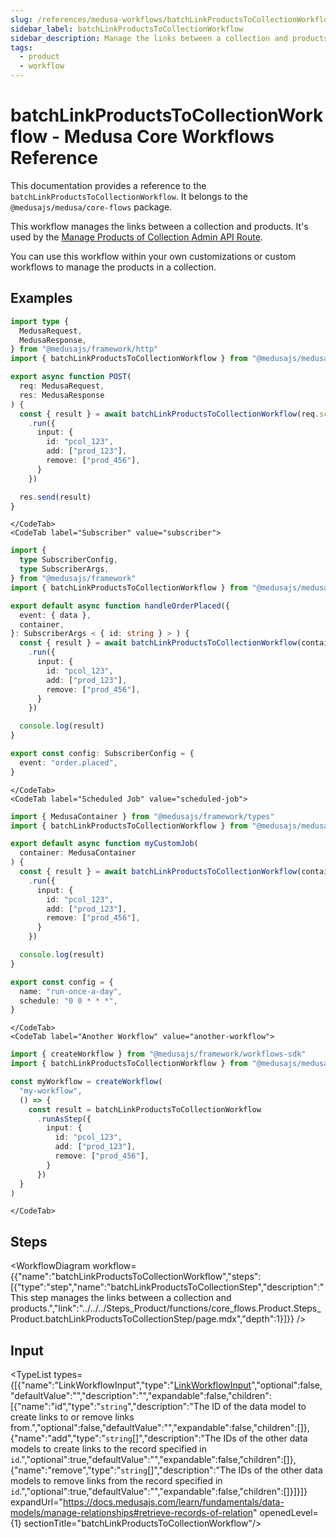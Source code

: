 ```yaml
---
slug: /references/medusa-workflows/batchLinkProductsToCollectionWorkflow
sidebar_label: batchLinkProductsToCollectionWorkflow
sidebar_description: Manage the links between a collection and products.
tags:
  - product
  - workflow
---
```



# batchLinkProductsToCollectionWorkflow - Medusa Core Workflows Reference

This documentation provides a reference to the `batchLinkProductsToCollectionWorkflow`. It belongs to the `@medusajs/medusa/core-flows` package.

This workflow manages the links between a collection and products. It's used by the
[Manage Products of Collection Admin API Route](https://docs.medusajs.com/api/admin#collections\_postcollectionsidproducts).

You can use this workflow within your own customizations or custom workflows to manage the products in a collection.

<SourceCodeLink link="https://github.com/medusajs/medusa/blob/4936315b2dc777fbaaf2869b16bf48602fc7e69b/packages/core/core-flows/src/product/workflows/batch-link-products-collection.ts#L28" />

## Examples

<CodeTabs group="workflow-exection">
    <CodeTab label="API Route" value="api-route">
    
```ts title="src/api/workflow/route.ts"
import type {
  MedusaRequest,
  MedusaResponse,
} from "@medusajs/framework/http"
import { batchLinkProductsToCollectionWorkflow } from "@medusajs/medusa/core-flows"

export async function POST(
  req: MedusaRequest,
  res: MedusaResponse
) {
  const { result } = await batchLinkProductsToCollectionWorkflow(req.scope)
    .run({
      input: {
        id: "pcol_123",
        add: ["prod_123"],
        remove: ["prod_456"],
      }
    })

  res.send(result)
}
```

    </CodeTab>
    <CodeTab label="Subscriber" value="subscriber">
    
```ts title="src/subscribers/order-placed.ts"
import {
  type SubscriberConfig,
  type SubscriberArgs,
} from "@medusajs/framework"
import { batchLinkProductsToCollectionWorkflow } from "@medusajs/medusa/core-flows"

export default async function handleOrderPlaced({
  event: { data },
  container,
}: SubscriberArgs < { id: string } > ) {
  const { result } = await batchLinkProductsToCollectionWorkflow(container)
    .run({
      input: {
        id: "pcol_123",
        add: ["prod_123"],
        remove: ["prod_456"],
      }
    })

  console.log(result)
}

export const config: SubscriberConfig = {
  event: "order.placed",
}
```

    </CodeTab>
    <CodeTab label="Scheduled Job" value="scheduled-job">
    
```ts title="src/jobs/message-daily.ts"
import { MedusaContainer } from "@medusajs/framework/types"
import { batchLinkProductsToCollectionWorkflow } from "@medusajs/medusa/core-flows"

export default async function myCustomJob(
  container: MedusaContainer
) {
  const { result } = await batchLinkProductsToCollectionWorkflow(container)
    .run({
      input: {
        id: "pcol_123",
        add: ["prod_123"],
        remove: ["prod_456"],
      }
    })

  console.log(result)
}

export const config = {
  name: "run-once-a-day",
  schedule: "0 0 * * *",
}
```

    </CodeTab>
    <CodeTab label="Another Workflow" value="another-workflow">
    
```ts title="src/workflows/my-workflow.ts"
import { createWorkflow } from "@medusajs/framework/workflows-sdk"
import { batchLinkProductsToCollectionWorkflow } from "@medusajs/medusa/core-flows"

const myWorkflow = createWorkflow(
  "my-workflow",
  () => {
    const result = batchLinkProductsToCollectionWorkflow
      .runAsStep({
        input: {
          id: "pcol_123",
          add: ["prod_123"],
          remove: ["prod_456"],
        }
      })
  }
)
```

    </CodeTab>
  </CodeTabs>

## Steps

<WorkflowDiagram workflow={{"name":"batchLinkProductsToCollectionWorkflow","steps":[{"type":"step","name":"batchLinkProductsToCollectionStep","description":"This step manages the links between a collection and products.","link":"../../../Steps_Product/functions/core_flows.Product.Steps_Product.batchLinkProductsToCollectionStep/page.mdx","depth":1}]}} />

## Input

<TypeList types={[{"name":"LinkWorkflowInput","type":"[LinkWorkflowInput](../../../../../types/CommonTypes/types/types.CommonTypes.LinkWorkflowInput/page.mdx)","optional":false,"defaultValue":"","description":"","expandable":false,"children":[{"name":"id","type":"`string`","description":"The ID of the data model to create links to or remove links from.","optional":false,"defaultValue":"","expandable":false,"children":[]},{"name":"add","type":"`string`[]","description":"The IDs of the other data models to create links to the record specified in `id`.","optional":true,"defaultValue":"","expandable":false,"children":[]},{"name":"remove","type":"`string`[]","description":"The IDs of the other data models to remove links from the record specified in `id`.","optional":true,"defaultValue":"","expandable":false,"children":[]}]}]} expandUrl="https://docs.medusajs.com/learn/fundamentals/data-models/manage-relationships#retrieve-records-of-relation" openedLevel={1} sectionTitle="batchLinkProductsToCollectionWorkflow"/>
